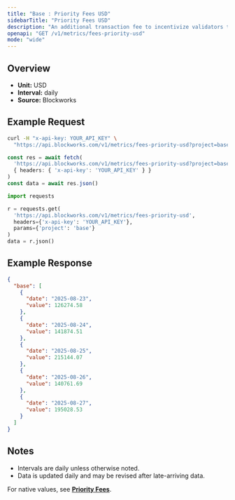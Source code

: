 ```yaml
---
title: "Base : Priority Fees USD"
sidebarTitle: "Priority Fees USD"
description: "An additional transaction fee to incentivize validators to prioritize and execute transactions."
openapi: "GET /v1/metrics/fees-priority-usd"
mode: "wide"
---
```


## Overview

- **Unit:** USD
- **Interval:** daily
- **Source:** Blockworks

## Example Request

<CodeGroup>

```bash cURL
curl -H "x-api-key: YOUR_API_KEY" \
  "https://api.blockworks.com/v1/metrics/fees-priority-usd?project=base"
```

```typescript TypeScript
const res = await fetch(
  'https://api.blockworks.com/v1/metrics/fees-priority-usd?project=base',
  { headers: { 'x-api-key': 'YOUR_API_KEY' } }
)
const data = await res.json()
```

```python Python
import requests

r = requests.get(
  'https://api.blockworks.com/v1/metrics/fees-priority-usd',
  headers={'x-api-key': 'YOUR_API_KEY'},
  params={'project': 'base'}
)
data = r.json()
```

</CodeGroup>

## Example Response

```json
{
  "base": [
    {
      "date": "2025-08-23",
      "value": 126274.58
    },
    {
      "date": "2025-08-24",
      "value": 141874.51
    },
    {
      "date": "2025-08-25",
      "value": 215144.07
    },
    {
      "date": "2025-08-26",
      "value": 140761.69
    },
    {
      "date": "2025-08-27",
      "value": 195028.53
    }
  ]
}
```

## Notes
- Intervals are daily unless otherwise noted.
- Data is updated daily and may be revised after late-arriving data.


<Note>For native values, see **[Priority Fees](./fees-priority)**.</Note>